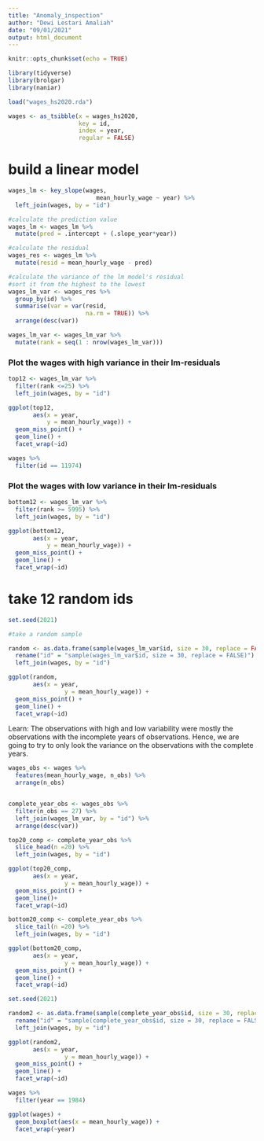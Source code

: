 ```yaml
---
title: "Anomaly_inspection"
author: "Dewi Lestari Amaliah"
date: "09/01/2021"
output: html_document
---
```


```r
knitr::opts_chunk$set(echo = TRUE)

library(tidyverse)
library(brolgar)
library(naniar)
```

```r
load("wages_hs2020.rda")
```


```r
wages <- as_tsibble(x = wages_hs2020,
                    key = id,
                    index = year,
                    regular = FALSE)
```


# build a linear model
```r
wages_lm <- key_slope(wages, 
                         mean_hourly_wage ~ year) %>%
  left_join(wages, by = "id")
```

```r

#calculate the prediction value
wages_lm <- wages_lm %>%
  mutate(pred = .intercept + (.slope_year*year))
```

```r
#calculate the residual
wages_res <- wages_lm %>%
  mutate(resid = mean_hourly_wage - pred)
```

```r

#calculate the variance of the lm model's residual 
#sort it from the highest to the lowest
wages_lm_var <- wages_res %>%
  group_by(id) %>%
  summarise(var = var(resid,
                      na.rm = TRUE)) %>%
  arrange(desc(var)) 
```


```r
wages_lm_var <- wages_lm_var %>%
  mutate(rank = seq(1 : nrow(wages_lm_var)))
```


### Plot the wages with high variance in their lm-residuals

```r
top12 <- wages_lm_var %>%
  filter(rank <=25) %>%
  left_join(wages, by = "id")

ggplot(top12, 
       aes(x = year,
           y = mean_hourly_wage)) +
  geom_miss_point() +
  geom_line() +
  facet_wrap(~id)
```

```r
wages %>%
  filter(id == 11974)
```




### Plot the wages with low variance in their lm-residuals
```r
bottom12 <- wages_lm_var %>%
  filter(rank >= 5995) %>%
  left_join(wages, by = "id")

ggplot(bottom12,
       aes(x = year,
           y = mean_hourly_wage)) +
  geom_miss_point() +
  geom_line() +
  facet_wrap(~id)
```

# take 12 random ids 
```r
set.seed(2021)

#take a random sample

random <- as.data.frame(sample(wages_lm_var$id, size = 30, replace = FALSE)) %>%
  rename("id" = "sample(wages_lm_var$id, size = 30, replace = FALSE)") %>%
  left_join(wages, by = "id")

ggplot(random, 
       aes(x = year,
                y = mean_hourly_wage)) +
  geom_miss_point() +
  geom_line() +
  facet_wrap(~id)

```

Learn: The observations with high and low variability were mostly the observations with the incomplete years of observations. Hence, we are going to try to only look the variance on the observations with the complete years. 


```r
wages_obs <- wages %>%
  features(mean_hourly_wage, n_obs) %>%
  arrange(n_obs)


complete_year_obs <- wages_obs %>%
  filter(n_obs == 27) %>%
  left_join(wages_lm_var, by = "id") %>%
  arrange(desc(var))
```

```r

top20_comp <- complete_year_obs %>%
  slice_head(n =20) %>%
  left_join(wages, by = "id")

ggplot(top20_comp,
       aes(x = year,
                y = mean_hourly_wage)) +
  geom_miss_point() +
  geom_line()+
  facet_wrap(~id)

```
```r
bottom20_comp <- complete_year_obs %>%
  slice_tail(n =20) %>%
  left_join(wages, by = "id")

ggplot(bottom20_comp,
       aes(x = year,
                y = mean_hourly_wage)) +
  geom_miss_point() +
  geom_line() +
  facet_wrap(~id)
```

```r
set.seed(2021)

random2 <- as.data.frame(sample(complete_year_obs$id, size = 30, replace = FALSE)) %>%
  rename("id" = "sample(complete_year_obs$id, size = 30, replace = FALSE)") %>%
  left_join(wages, by = "id")

ggplot(random2,
       aes(x = year,
                y = mean_hourly_wage)) +
  geom_miss_point() +
  geom_line() +
  facet_wrap(~id)
```

```r
wages %>%
  filter(year == 1984)
```

```r
ggplot(wages) +
  geom_boxplot(aes(x = mean_hourly_wage)) +
  facet_wrap(~year)
```

